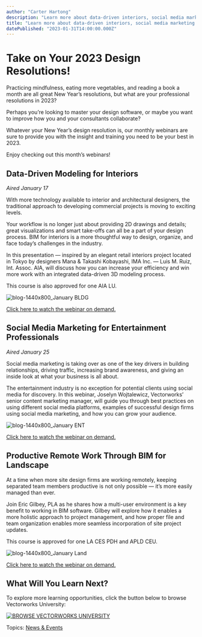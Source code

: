 ```yaml
---
author: "Carter Hartong"
description: "Learn more about data-driven interiors, social media marketing for entertainment designers, and how to better collaborate with remote workers."
title: "Learn more about data-driven interiors, social media marketing for entertainment designers, and how to better collaborate with remote workers." 
datePublished: "2023-01-31T14:00:00.000Z"
---
```

# Take on Your 2023 Design Resolutions!

Practicing mindfulness, eating more vegetables, and reading a book a month are all great New Year’s resolutions, but what are your professional resolutions in 2023?

Perhaps you’re looking to master your design software, or maybe you want to improve how you and your consultants collaborate?

Whatever your New Year’s design resolution is, our monthly webinars are sure to provide you with the insight and training you need to be your best in 2023.

Enjoy checking out this month’s webinars!

## Data-Driven Modeling for Interiors

_Aired January 17_

With more technology available to interior and architectural designers, the traditional approach to developing commercial projects is moving to exciting levels.

Your workflow is no longer just about providing 2D drawings and details; great visualizations and smart take-offs can all be a part of your design process. BIM for interiors is a more thoughtful way to design, organize, and face today’s challenges in the industry.

In this presentation — inspired by an elegant retail interiors project located in Tokyo by designers Mana & Takashi Kobayashi, IMA Inc. — Luis M. Ruiz, Int. Assoc. AIA, will discuss how you can increase your efficiency and win more work with an integrated data-driven 3D modeling process.

This course is also approved for one AIA LU.

![blog-1440x800_January BLDG](https://blog.vectorworks.net/hs-fs/hubfs/Blog%20Images/230119_January%20Webinar%20Blog/blog-1440x800_January%20BLDG.png?width=1440&height=800&name=blog-1440x800_January%20BLDG.png)

[Click here to watch the webinar on demand.](https://university.vectorworks.net/course/view.php?id=2084)

## Social Media Marketing for Entertainment Professionals

_Aired January 25_

Social media marketing is taking over as one of the key drivers in building relationships, driving traffic, increasing brand awareness, and giving an inside look at what your business is all about.

The entertainment industry is no exception for potential clients using social media for discovery. In this webinar, Joselyn Wojtalewicz, Vectorworks’ senior content marketing manager, will guide you through best practices on using different social media platforms, examples of successful design firms using social media marketing, and how you can grow your audience.

![blog-1440x800_January ENT](https://blog.vectorworks.net/hs-fs/hubfs/Blog%20Images/230119_January%20Webinar%20Blog/blog-1440x800_January%20ENT.png?width=1440&height=800&name=blog-1440x800_January%20ENT.png)

[Click here to watch the webinar on demand.](https://university.vectorworks.net/course/view.php?id=2453)

## Productive Remote Work Through BIM for Landscape

At a time when more site design firms are working remotely, keeping separated team members productive is not only possible — it’s more easily managed than ever. 

Join Eric Gilbey, PLA as he shares how a multi-user environment is a key benefit to working in BIM software. Gilbey will explore how it enables a more holistic approach to project management, and how proper file and team organization enables more seamless incorporation of site project updates.

This course is approved for one LA CES PDH and APLD CEU.

![blog-1440x800_January Land](https://blog.vectorworks.net/hs-fs/hubfs/Blog%20Images/230119_January%20Webinar%20Blog/blog-1440x800_January%20Land.png?width=1440&height=800&name=blog-1440x800_January%20Land.png)

[Click here to watch the webinar on demand.](https://university.vectorworks.net/course/view.php?id=326)

## What Will You Learn Next?

To explore more learning opportunities, click the button below to browse Vectorworks University:

[![BROWSE VECTORWORKS UNIVERSITY](https://no-cache.hubspot.com/cta/default/3018241/c18d3b62-956f-4e9f-9445-05efdbeaaaa3.png)](https://cta-redirect.hubspot.com/cta/redirect/3018241/c18d3b62-956f-4e9f-9445-05efdbeaaaa3) 

 Topics: [News & Events](https://blog.vectorworks.net/topic/news-events) 

 